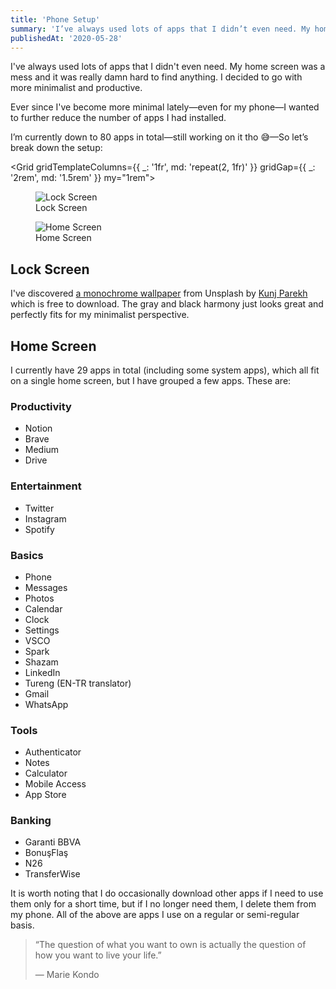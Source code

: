 ```yaml
---
title: 'Phone Setup'
summary: 'I’ve always used lots of apps that I didn’t even need. My home screen was a mess and it was really damn hard to find anything. I decided to go with more minimal and productive way.'
publishedAt: '2020-05-28'
---
```



I've always used lots of apps that I didn't even need. My home screen was a mess and it was really damn hard to find anything.
I decided to go with more minimalist and productive.

Ever since I've become more minimal lately—even for my phone—I wanted to further reduce the number of apps I had installed.

I’m currently down to 80 apps in total—still working on it tho 😅—So let’s break down the setup:

<Grid gridTemplateColumns={{ _: '1fr', md: 'repeat(2, 1fr)' }} gridGap={{ _: '2rem', md: '1.5rem' }} my="1rem">
  <figure>
    <img src="/images/iphone-lock.webp" alt="Lock Screen" />
    <figcaption>Lock Screen</figcaption>
  </figure>
  <figure>
    <img src="/images/iphone-home.webp" alt="Home Screen" />
    <figcaption>Home Screen</figcaption>
  </figure>
</Grid>

## Lock Screen

I've discovered [a monochrome wallpaper](https://unsplash.com/photos/Y5BD-H9qGvs) from Unsplash by [Kunj Parekh](https://unsplash.com/@kunjparekh) which is free to download.
The gray and black harmony just looks great and perfectly fits for my minimalist perspective.

## Home Screen

I currently have 29 apps in total (including some system apps), which all fit on a single home screen, but I have grouped a few apps. These are:

### Productivity

- Notion
- Brave
- Medium
- Drive

### Entertainment

- Twitter
- Instagram
- Spotify

### Basics

- Phone
- Messages
- Photos
- Calendar
- Clock
- Settings
- VSCO
- Spark
- Shazam
- LinkedIn
- Tureng (EN-TR translator)
- Gmail
- WhatsApp

### Tools

- Authenticator
- Notes
- Calculator
- Mobile Access
- App Store

### Banking

- Garanti BBVA
- BonuşFlaş
- N26
- TransferWise

It is worth noting that I do occasionally download other apps if I need to use them only for a short time, but if I no longer need them,
I delete them from my phone. All of the above are apps I use on a regular or semi-regular basis.

> “The question of what you want to own is actually the question of how you want to live your life.”
>
> — Marie Kondo
